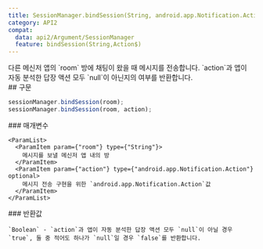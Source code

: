 ```yaml
---
title: SessionManager.bindSession(String, android.app.Notification.Action?)
category: API2
compat:
  data: api2/Argument/SessionManager
  feature: bindSession(String,Action$)
---
```


<Section>
  다른 메신저 앱의 `room` 방에 채팅이 왔을 때 메시지를 전송합니다. `action`과 앱이 자동 분석한 답장 액션 모두 `null`이 아닌지의 여부를 반환합니다.
</Section>
<Section>
  ## 구문

  ~~~js
  sessionManager.bindSession(room);
  sessionManager.bindSession(room, action);
  ~~~

  <Section>
    ### 매개변수

    <ParamList>
      <ParamItem param={"room"} type={"String"}>
        메시지를 보낼 메신저 앱 내의 방
      </ParamItem>
      <ParamItem param={"action"} type={"android.app.Notification.Action"} optional>
        메시지 전송 구현을 위한 `android.app.Notification.Action`값
      </ParamItem>
    </ParamList>
  </Section>
  <Section>
    ### 반환값

    `Boolean` - `action`과 앱이 자동 분석한 답장 액션 모두 `null`이 아닐 경우 `true`, 둘 중 적어도 하나가 `null`일 경우 `false`를 반환합니다.
  </Section>
</Section>